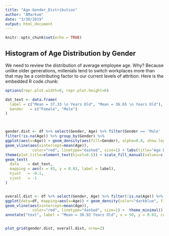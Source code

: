```yaml
---
title: "Age-Gender_Distribution"
author: "AMarkum"
date: "3/30/2019"
output: html_document
---
```


```r
knitr::opts_chunk$set(echo = TRUE)
```

## Histogram of Age Distribution by Gender

We need to review the distribution of average employee age. Why? Because unlike older generations, millenials tend to switch workplaces more than that may be a contributing factor to our current levels of attrition. Here is the embedded R code chunk:

```r

options(repr.plot.width=8, repr.plot.height=6) 

dat_text <- data.frame(
  label = c("Mean = 37.33 \n Years Old", "Mean = 36.65 \n Years Old"),
  Gender   = c("Female", "Male")
)



gender.dist <- df %>% select(Gender, Age) %>% filter(Gender == 'Male' | Gender== "Female") %>% 
filter(!is.na(Age)) %>% group_by(Gender) %>% 
ggplot(aes(x=Age)) + geom_density(aes(fill=Gender), alpha=0.8, show.legend=FALSE) + facet_wrap(~Gender) + theme_minimal() + 
geom_vline(aes(xintercept=mean(Age)),
            color="red", linetype="dashed", size=1) + labs(title="Age Distribution") + 
theme(plot.title=element_text(hjust=0.5)) + scale_fill_manual(values=c("#F781F3", "#819FF7")) + 
geom_text(
  data    = dat_text,
  mapping = aes(x = 45, y = 0.03, label = label),
  hjust   = -0.1,
  vjust   = -1
)


overall.dist <- df %>% select(Gender, Age) %>% filter(!is.na(Age)) %>% 
ggplot(data=df, mapping=aes(x=Age)) + geom_density(color="darkblue", fill="lightblue") + 
geom_vline(aes(xintercept=mean(Age)),
            color="red", linetype="dashed", size=1) +  theme_minimal() + labs(x="Overall Age") + 
annotate("text", label = "Mean = 36.92 Years Old", x = 50, y = 0.03, color = "black")


plot_grid(gender.dist, overall.dist, nrow=2)
```
